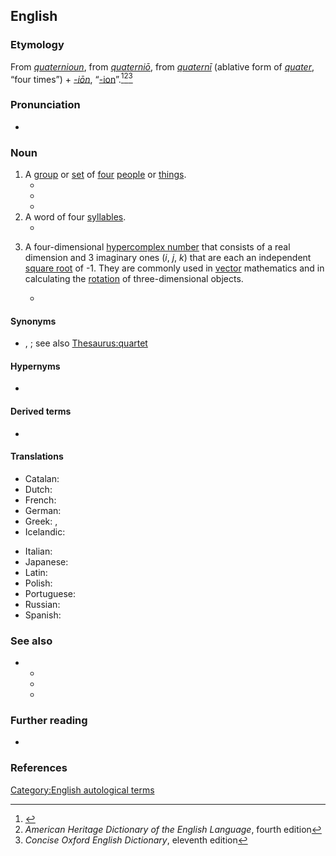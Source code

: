 ==English==
{{wikipedia}}

===Etymology===
From {{etyl|enm|en}} ''[[quaternioun#Middle English|quaternioun]]'', from {{etyl|LL.|en}} ''[[quaternio#Latin|quaterniō]]'', from ''[[quaterni#Latin|quaternī]]'' (ablative form of ''[[quater#Latin|quater]]'', “four times”) + ''[[-ion#Latin|-iōn]]'', “[[-ion#English|-ion]]”.<ref name="D.C-etym">{{R:Dictionary.com}}</ref><ref name="AHD-etym">''American Heritage Dictionary of the English Language'', fourth edition</ref><ref name="COED-etym&sense">''Concise Oxford English Dictionary'', eleventh edition</ref>

===Pronunciation===
* {{a|UK}} {{IPA|en|/kwəˈtəːni.ən/}}

===Noun===
{{en-noun}}

# A [[group]] or [[set]] of [[four]] [[people]] or [[thing]]s.
#* {{quote-book|en|year=1526|authorlink=William Tyndale|first=William|last=Tyndale|title=The Bible|original=The Bible||others=Acts XII|passage=Then wer the dayes of unlevended breed, and when he had caught hym, he put him in preson, and delyvered hym to iiij. '''quaternions''' off soudiers to be kept, entendynge after ester to brynge hym forth to the people.}}
#* {{quote-book|en|year=1885|first=Alexander|last=Roberts|first2=James|last2=Donaldson<!--(original translators and editors)-->|first3=Arthur Cleveland|last3=Coxe<!--(editor of American edition, unauthorized; author of annotations, notes, and introductions)-->|first4=Philip|last4=Schaff<!--(also credited as editor)-->|title=[[s:Nicene and Post-Nicene Fathers: Series II/Volume II/Socrates/Book VI/Chapter 13|Nicene and Post-Nicene Fathers: Series II]]|original=Historia Ecclesiastica|by={{w|Socrates of Constantinople}}|volume=2|others=book 6, chapter 13|passage=This '''quaternion''' of revilers has traduced Origen, but not on the same grounds, one having found one cause of accusation against him, and another another; and thus each has demonstrated that what he has taken no objection to, he has fully accepted.}}
#* {{quote-book|en|first=Jason|last=Glenn|title=Politics and History in the Tenth Century: The Work and World of Richer of Reims|location=Cambridge|publisher={{w|Cambridge University Press}}|year=2004|page=140|isbn=978-0-521-83487-2|passage=We saw above that the fourth quire consists of ten folios, two of which (folios 29 and 31) [[w:Richerus|Richer]] added to a '''quaternion''' (folios 23 to 28, 30, 32). Most of the folios Richer added to his manuscript supplement, elaborate, or amend text that he had already composed in the codex.}}
# A word of four [[syllable]]s.
#* {{quote-book|en|year=1815|first=Sir Walter|last=Scott|authorlink=Walter Scott|chapter=13|title={{w|Guy Mannering}}|passage=In his general deportment he was pompous and important, affecting a species of florid elocution, which often became ridiculous from his misarranging the triads and '''quaternions''' with which he loaded his sentences.}}
# {{lb|en|mathematics}} A four-dimensional [[hypercomplex number]] that consists of a real dimension and 3 imaginary ones (''i'', ''j'', ''k'') that are each an independent [[square root]] of -1. They are commonly used in [[vector]] mathematics and in calculating the [[rotation]] of three-dimensional objects.
#* {{quote-book|en|year=2004|first=David H.|last=Eberly|title=3D Game Engine Architecture: Engineering Real-Time Applications with Wild Magic|passage=The right-hand side of the '''quaternion''' equation requires scalar multiplication and '''quaternion''' addition.}}

====Synonyms====
* {{sense|group of four}} {{l|en|foursome}}, {{l|en|tetrad}}; see also [[Thesaurus:quartet]]

====Hypernyms====
* {{l|en|hypercomplex number}}

====Derived terms====
* {{l|en|quaternionic}}

====Translations====
{{trans-top|a four-dimensional hypercomplex number}}
* Catalan: {{t|ca|quaternió|m}}
* Dutch: {{t+|nl|quaternion|n}}
* French: {{t+|fr|quaternion|m}}
* German: {{t|de|Quaternion|f}}
* Greek: {{t+|el|τετραδόνιο|n}}, {{t|el|τετράνιο|n}}
* Icelandic: {{t|is|fertala|f}}
{{trans-mid}}
* Italian: {{t|it|quaternione|m}}
* Japanese: {{t|ja|四元数|tr=shigensū}}
* Latin: {{t+|la|quaternio}}
* Polish: {{t|pl|kwaternion|m}}
* Portuguese: {{t|pt|quaternião|m}}
* Russian: {{t+|ru|кватернион|m}}
* Spanish: {{t|es|cuaternión|m}}
{{trans-bottom}}

===See also===
* {{sense|mathematics}}
** {{l|en|octonion}}
** {{l|en|sedenion}}
**{{l|en|trigintaduonion}}

===Further reading===
* {{pedialite|Cayley–Dickson construction}}

===References===
<references />

[[Category:English autological terms]]